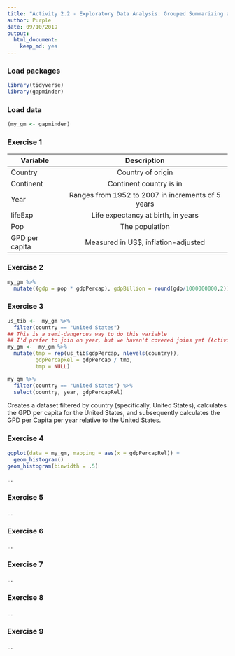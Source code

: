 ```yaml
---
title: "Activity 2.2 - Exploratory Data Analysis: Grouped Summarizing and Manipulating"
author: Purple
date: 09/10/2019
output: 
  html_document: 
    keep_md: yes
---
```


### Load packages

```r
library(tidyverse)
library(gapminder)
```

### Load data

```r
(my_gm <- gapminder)
```


### Exercise 1

| Variable      |Description    |
| ------------- |:-------------:| 
| Country       |Country of origin|
| Continent     |Continent country is in|
| Year          |Ranges from 1952 to 2007 in increments of 5 years|
| lifeExp       |Life expectancy at birth, in years|
| Pop           |The population|
| GPD per capita|Measured in US$, inflation-adjusted|
### Exercise 2
```r
my_gm %>% 
  mutate((gdp = pop * gdpPercap), gdpBillion = round(gdp/1000000000,2))

```
### Exercise 3
```r
us_tib <-  my_gm %>%
  filter(country == "United States")
## This is a semi-dangerous way to do this variable
## I'd prefer to join on year, but we haven't covered joins yet (Activity 2.4)
my_gm <-  my_gm %>%
  mutate(tmp = rep(us_tib$gdpPercap, nlevels(country)),
         gdpPercapRel = gdpPercap / tmp,
         tmp = NULL)

my_gm %>% 
  filter(country == "United States") %>% 
  select(country, year, gdpPercapRel)
```



Creates a dataset filtered by country (specifically, United States), calculates the GPD per capita for the United States, and subsequently calculates the GPD per Capita per year relative to the United States.

### Exercise 4
```r
ggplot(data = my_gm, mapping = aes(x = gdpPercapRel)) +
  geom_histogram()
geom_histogram(binwidth = .5)
```

...

### Exercise 5

...

### Exercise 6

...

### Exercise 7

...

### Exercise 8

...

### Exercise 9

...
